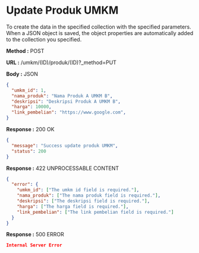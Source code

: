 
# Update Produk UMKM

To create the data in the specified collection with the specified parameters.
When a JSON object is saved, the object properties are automatically added to the collection you specified.

**Method :** <Badge variant="success">POST</Badge>

**URL :** <Badge variant="dark">/umkm/(ID)/produk/(ID)?\_method=PUT</Badge>

**Body :** <Badge variant="purple">JSON</Badge>

```json
{
  "umkm_id": 1,
  "nama_produk": "Nama Produk A UMKM B",
  "deskripsi": "Deskripsi Produk A UMKM B",
  "harga": 10000,
  "link_pembelian": "https://www.google.com",
}
```

**Response :** <BadgeOutline variant="success">200 OK</BadgeOutline>

```json
{
  "message": "Success update produk UMKM",
  "status": 200
}
```

**Response :** <BadgeOutline variant="info">422 UNPROCESSABLE CONTENT</BadgeOutline>

```json
{
  "error": {
    "umkm_id": ["The umkm id field is required."],
    "nama_produk": ["The nama produk field is required."],
    "deskripsi": ["The deskripsi field is required."],
    "harga": ["The harga field is required."],
    "link_pembelian": ["The link pembelian field is required."]
  }
}
```

**Response :** <BadgeOutline variant="danger">500 ERROR</BadgeOutline>

```json
Internal Server Error
```
